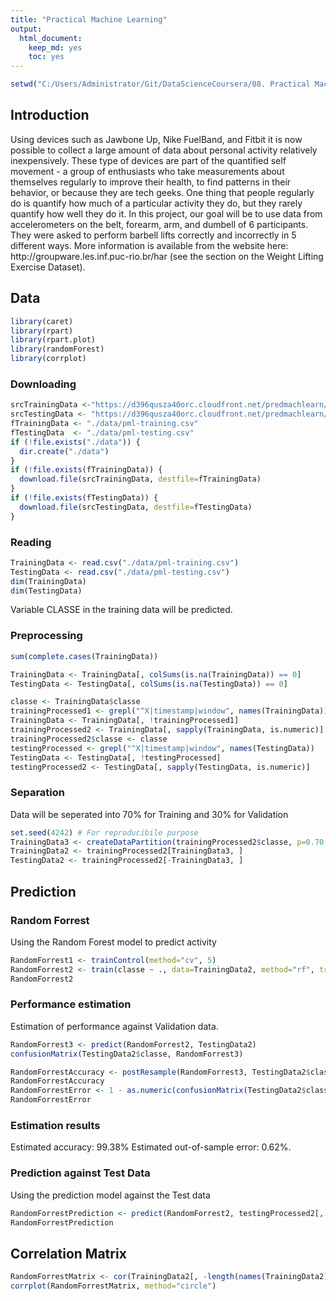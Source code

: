 ```yaml
---
title: "Practical Machine Learning"
output:
  html_document:
    keep_md: yes
    toc: yes
---
```


```r
setwd("C:/Users/Administrator/Git/DataScienceCoursera/08. Practical Machine Learning")
```

## Introduction
Using devices such as Jawbone Up, Nike FuelBand, and Fitbit it is now possible to collect a large amount of data about personal activity relatively inexpensively. These type of devices are part of the quantified self movement - a group of enthusiasts who take measurements about themselves regularly to improve their health, to find patterns in their behavior, or because they are tech geeks. One thing that people regularly do is quantify how much of a particular activity they do, but they rarely quantify how well they do it. In this project, our goal will be to use data from accelerometers on the belt, forearm, arm, and dumbell of 6 participants. They were asked to perform barbell lifts correctly and incorrectly in 5 different ways. More information is available from the website here: http://groupware.les.inf.puc-rio.br/har (see the section on the Weight Lifting Exercise Dataset).

## Data
```r
library(caret)
library(rpart)
library(rpart.plot)
library(randomForest)
library(corrplot)
```

### Downloading
```r
srcTrainingData <-"https://d396qusza40orc.cloudfront.net/predmachlearn/pml-training.csv"
srcTestingData <- "https://d396qusza40orc.cloudfront.net/predmachlearn/pml-testing.csv"
fTrainingData <- "./data/pml-training.csv"
fTestingData  <- "./data/pml-testing.csv"
if (!file.exists("./data")) {
  dir.create("./data")
}
if (!file.exists(fTrainingData)) {
  download.file(srcTrainingData, destfile=fTrainingData)
}
if (!file.exists(fTestingData)) {
  download.file(srcTestingData, destfile=fTestingData)
}
```  
### Reading
```r
TrainingData <- read.csv("./data/pml-training.csv")
TestingData <- read.csv("./data/pml-testing.csv")
dim(TrainingData)
dim(TestingData)
```

Variable CLASSE in the training data will be predicted.

### Preprocessing
```r
sum(complete.cases(TrainingData))
```


```r
TrainingData <- TrainingData[, colSums(is.na(TrainingData)) == 0] 
TestingData <- TestingData[, colSums(is.na(TestingData)) == 0] 
```  

```r
classe <- TrainingData$classe
trainingProcessed1 <- grepl("^X|timestamp|window", names(TrainingData))
TrainingData <- TrainingData[, !trainingProcessed1]
trainingProcessed2 <- TrainingData[, sapply(TrainingData, is.numeric)]
trainingProcessed2$classe <- classe
testingProcessed <- grepl("^X|timestamp|window", names(TestingData))
TestingData <- TestingData[, !testingProcessed]
testingProcessed2 <- TestingData[, sapply(TestingData, is.numeric)]
```

### Separation
Data will be seperated into 70% for Training and 30% for Validation

```r
set.seed(4242) # For reproducibile purpose
TrainingData3 <- createDataPartition(trainingProcessed2$classe, p=0.70, list=F)
TrainingData2 <- trainingProcessed2[TrainingData3, ]
TestingData2 <- trainingProcessed2[-TrainingData3, ]
```

## Prediction

### Random Forrest

Using the Random Forest model to predict activity
```r
RandomForrest1 <- trainControl(method="cv", 5)
RandomForrest2 <- train(classe ~ ., data=TrainingData2, method="rf", trControl=RandomForrest1, ntree=250)
RandomForrest2
```

### Performance estimation
Estimation of performance against Validation data.  

```r
RandomForrest3 <- predict(RandomForrest2, TestingData2)
confusionMatrix(TestingData2$classe, RandomForrest3)
```
```r
RandomForrestAccuracy <- postResample(RandomForrest3, TestingData2$classe)
RandomForrestAccuracy
RandomForrestError <- 1 - as.numeric(confusionMatrix(TestingData2$classe, RandomForrest3)$overall[1])
RandomForrestError
```

### Estimation results
Estimated accuracy: 99.38%
Estimated out-of-sample error: 0.62%.


### Prediction against Test Data 
Using the prediction model against the Test data

```r
RandomForrestPrediction <- predict(RandomForrest2, testingProcessed2[, -length(names(testingProcessed2))])
RandomForrestPrediction
```  

## Correlation Matrix
```r
RandomForrestMatrix <- cor(TrainingData2[, -length(names(TrainingData2))])
corrplot(RandomForrestMatrix, method="circle")
```
